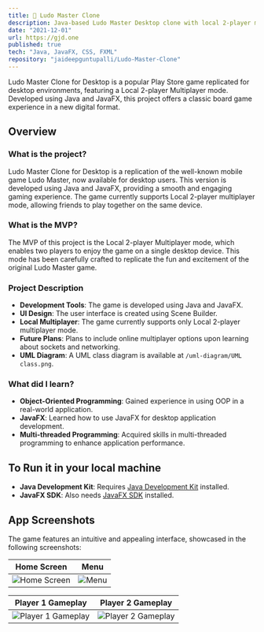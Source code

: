 ```yaml
---
title: 👾 Ludo Master Clone
description: Java-based Ludo Master Desktop clone with local 2-player multiplayer mode using JavaFX.
date: "2021-12-01"
url: https://gjd.one
published: true
tech: "Java, JavaFX, CSS, FXML"
repository: "jaideepguntupalli/Ludo-Master-Clone"
---
```


Ludo Master Clone for Desktop is a popular Play Store game replicated for desktop environments, featuring a Local 2-player Multiplayer mode. Developed using Java and JavaFX, this project offers a classic board game experience in a new digital format.

## Overview

### What is the project?

Ludo Master Clone for Desktop is a replication of the well-known mobile game Ludo Master, now available for desktop users. This version is developed using Java and JavaFX, providing a smooth and engaging gaming experience. The game currently supports Local 2-player multiplayer mode, allowing friends to play together on the same device.

### What is the MVP?

The MVP of this project is the Local 2-player Multiplayer mode, which enables two players to enjoy the game on a single desktop device. This mode has been carefully crafted to replicate the fun and excitement of the original Ludo Master game.

### Project Description

-   **Development Tools**: The game is developed using Java and JavaFX.
-   **UI Design**: The user interface is created using Scene Builder.
-   **Local Multiplayer**: The game currently supports only Local 2-player multiplayer mode.
-   **Future Plans**: Plans to include online multiplayer options upon learning about sockets and networking.
-   **UML Diagram**: A UML class diagram is available at `/uml-diagram/UML class.png`.

### What did I learn?

-   **Object-Oriented Programming**: Gained experience in using OOP in a real-world application.
-   **JavaFX**: Learned how to use JavaFX for desktop application development.
-   **Multi-threaded Programming**: Acquired skills in multi-threaded programming to enhance application performance.

## To Run it in your local machine

-   **Java Development Kit**: Requires [Java Development Kit](https://www.oracle.com/java/technologies/downloads/) installed.
-   **JavaFX SDK**: Also needs [JavaFX SDK](https://gluonhq.com/products/javafx/) installed.

## App Screenshots

The game features an intuitive and appealing interface, showcased in the following screenshots:

|                                                            Home Screen                                                            |                                                        Menu                                                         |
| :-------------------------------------------------------------------------------------------------------------------------------: | :-----------------------------------------------------------------------------------------------------------------: |
| ![Home Screen](https://raw.githubusercontent.com/JaideepGuntupalli/Ludo-Master-Clone/trunk/AppScreenshots/home.jpg "Home Screen") | ![Menu](https://raw.githubusercontent.com/JaideepGuntupalli/Ludo-Master-Clone/trunk/AppScreenshots/menu.jpg "Menu") |

|                                                                  Player 1 Gameplay                                                                  |                                                                  Player 2 Gameplay                                                                  |
| :-------------------------------------------------------------------------------------------------------------------------------------------------: | :-------------------------------------------------------------------------------------------------------------------------------------------------: |
| ![Player 1 Gameplay](https://raw.githubusercontent.com/JaideepGuntupalli/Ludo-Master-Clone/trunk/AppScreenshots/p1gameplay.jpg "Player 1 Gameplay") | ![Player 2 Gameplay](https://raw.githubusercontent.com/JaideepGuntupalli/Ludo-Master-Clone/trunk/AppScreenshots/p2gameplay.jpg "Player 2 Gameplay") |

